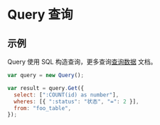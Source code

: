 # Query 查询

## 示例

Query 使用 SQL 构造查询，更多查询<a href="../b.基础特性/f.查询数据">查询数据</a> 文档。

```javascript
var query = new Query();

var result = query.Get({
  select: [":COUNT(id) as number"],
  wheres: [{ ":status": "状态", "=": 2 }],
  from: "foo_table",
});
```
